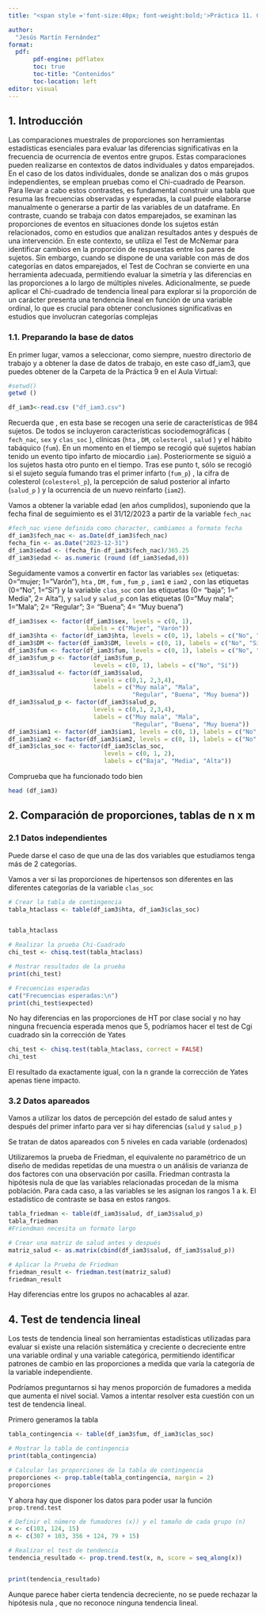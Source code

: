 ```yaml
---
title: "<span style ='font-size:40px; font-weight:bold;'>Práctica 11. Comparación de proporciones (II)</span>" 

author: 
  "Jesús Martín Fernández"
format: 
  pdf:
       pdf-engine: pdflatex
       toc: true
       toc-title: "Contenidos"
       toc-location: left
editor: visual
---
```


## 1. Introducción

Las comparaciones muestrales de proporciones son herramientas estadísticas esenciales para evaluar las diferencias significativas en la frecuencia de ocurrencia de eventos entre grupos. Estas comparaciones pueden realizarse en contextos de datos individuales y datos emparejados. En el caso de los datos individuales, donde se analizan dos o más grupos independientes, se emplean pruebas como el Chi-cuadrado de Pearson. Para llevar a cabo estos contrastes, es fundamental construir una tabla que resuma las frecuencias observadas y esperadas, la cual puede elaborarse manualmente o generarse a partir de las variables de un dataframe. En contraste, cuando se trabaja con datos emparejados, se examinan las proporciones de eventos en situaciones donde los sujetos están relacionados, como en estudios que analizan resultados antes y después de una intervención. En este contexto, se utiliza el Test de McNemar para identificar cambios en la proporción de respuestas entre los pares de sujetos. Sin embargo, cuando se dispone de una variable con más de dos categorías en datos emparejados, el Test de Cochran se convierte en una herramienta adecuada, permitiendo evaluar la simetría y las diferencias en las proporciones a lo largo de múltiples niveles. Adicionalmente, se puede aplicar el Chi-cuadrado de tendencia lineal para explorar si la proporción de un carácter presenta una tendencia lineal en función de una variable ordinal, lo que es crucial para obtener conclusiones significativas en estudios que involucran categorías complejas

### 1.1. Preparando la base de datos

En primer lugar, vamos a seleccionar, como siempre, nuestro directorio de trabajo y a obtener la dase de datos de trabajo, en este caso df_iam3, que puedes obtener de la Carpeta de la Práctica 9 en el Aula Virtual:

```r
#setwd()
getwd ()

df_iam3<-read.csv ("df_iam3.csv")
```

Recuerda que , en esta base se recogen una serie de características de 984 sujetos. De todos se incluyeron características sociodemográficas ( `fech_nac`, `sex` y `clas_soc` ), clínicas (`hta` , `DM`, `colesterol` , `salud` ) y el hábito tabáquico (`fum`). En un momento en el tiempo se recogió qué sujetos habían tenido un evento tipo infarto de miocardio `iam`). Posteriormente se siguió a los sujetos hasta otro punto en el tiempo. Tras ese punto t, sólo se recogió si el sujeto seguía fumando tras el primer infarto (`fum_p`) , la cifra de colesterol (`colesterol_p`), la percepción de salud posterior al infarto (`salud_p` ) y la ocurrencia de un nuevo reinfarto (`iam2`).

Vamos a obtener la variable edad (en años cumplidos), suponiendo que la fecha final de seguimiento es el 31/12/2023 a partir de la variable `fech_nac`

```r
#fech_nac viene definida como character, cambiamos a formato fecha
df_iam3$fech_nac <- as.Date(df_iam3$fech_nac)
fecha_fin <- as.Date("2023-12-31")
df_iam3$edad <- (fecha_fin-df_iam3$fech_nac)/365.25
df_iam3$edad <- as.numeric (round (df_iam3$edad,0))


```

Seguidamente vamos a convertir en factor las variables `sex` (etiquetas: 0="mujer; 1= "Varón"), `hta` , `DM` , `fum` , `fum_p` , `iam1` e `iam2` , con las etiquetas (0="No", 1="Sí") y la variable `clas_soc` con las etiquetas (0= "baja"; 1=" Media", 2= Alta"), y `salud` y `salud_p` con las etiquetas (0="Muy mala"; 1="Mala"; 2= "Regular"; 3= "Buena"; 4= "Muy buena")

```r
df_iam3$sex <- factor(df_iam3$sex, levels = c(0, 1), 
                      labels = c("Mujer", "Varón"))
df_iam3$hta <- factor(df_iam3$hta, levels = c(0, 1), labels = c("No", "Sí"))
df_iam3$DM <- factor(df_iam3$DM, levels = c(0, 1), labels = c("No", "Sí"))
df_iam3$fum <- factor(df_iam3$fum, levels = c(0, 1), labels = c("No", "Sí"))
df_iam3$fum_p <- factor(df_iam3$fum_p, 
                        levels = c(0, 1), labels = c("No", "Sí"))
df_iam3$salud <- factor(df_iam3$salud, 
                        levels = c(0,1, 2,3,4), 
                        labels = c("Muy mala", "Mala",
                                   "Regular", "Buena", "Muy buena"))
df_iam3$salud_p <- factor(df_iam3$salud_p, 
                        levels = c(0,1, 2,3,4), 
                        labels = c("Muy mala", "Mala",
                                   "Regular", "Buena", "Muy buena"))
df_iam3$iam1 <- factor(df_iam3$iam1, levels = c(0, 1), labels = c("No", "Sí"))
df_iam3$iam2 <- factor(df_iam3$iam2, levels = c(0, 1), labels = c("No", "Sí"))
df_iam3$clas_soc <- factor(df_iam3$clas_soc, 
                           levels = c(0, 1, 2), 
                           labels = c("Baja", "Media", "Alta"))
```

Comprueba que ha funcionado todo bien

```r
head (df_iam3)
```

## 2. Comparación de proporciones, tablas de n x m

### 2.1 Datos independientes

Puede darse el caso de que una de las dos variables que estudiamos tenga más de 2 categorías.

Vamos a ver si las proporciones de hipertensos son diferentes en las diferentes categorías de la variable `clas_soc`

```r
# Crear la tabla de contingencia
tabla_htaclass <- table(df_iam3$hta, df_iam3$clas_soc)


tabla_htaclass

# Realizar la prueba Chi-Cuadrado
chi_test <- chisq.test(tabla_htaclass)

# Mostrar resultados de la prueba
print(chi_test)

# Frecuencias esperadas
cat("Frecuencias esperadas:\n")
print(chi_test$expected)
```

No hay diferencias en las proporciones de HT por clase social y no hay ninguna frecuencia esperada menos que 5, podríamos hacer el test de Cgi cuadrado sin la corrección de Yates

```r
chi_test <- chisq.test(tabla_htaclass, correct = FALSE)
chi_test
```

El resultado da exactamente igual, con la n grande la corrección de Yates apenas tiene impacto.

### 3.2 Datos apareados

Vamos a utilizar los datos de percepción del estado de salud antes y después del primer infarto para ver si hay diferencias (`salud` y `salud_p` )

Se tratan de datos apareados con 5 niveles en cada variable (ordenados)

Utilizaremos la prueba de Friedman, el equivalente no paramétrico de un diseño de medidas repetidas de una muestra o un análisis de varianza de dos factores con una observación por casilla. Friedman contrasta la hipótesis nula de que las variables relacionadas procedan de la misma población. Para cada caso, a las variables se les asignan los rangos 1 a k. El estadístico de contraste se basa en estos rangos.

```r

tabla_friedman <- table(df_iam3$salud, df_iam3$salud_p)
tabla_friedman
#Friendman necesita un formato largo

# Crear una matriz de salud antes y después
matriz_salud <- as.matrix(cbind(df_iam3$salud, df_iam3$salud_p))

# Aplicar la Prueba de Friedman
friedman_result <- friedman.test(matriz_salud)
friedman_result

```

Hay diferencias entre los grupos no achacables al azar.

## 4. Test de tendencia lineal

Los tests de tendencia lineal son herramientas estadísticas utilizadas para evaluar si existe una relación sistemática y creciente o decreciente entre una variable ordinal y una variable categórica, permitiendo identificar patrones de cambio en las proporciones a medida que varía la categoría de la variable independiente.

Podríamos preguntarnos si hay menos proporción de fumadores a medida que aumenta el nivel social. Vamos a intentar resolver esta cuestión con un test de tendencia lineal.

Primero generamos la tabla

```r

tabla_contingencia <- table(df_iam3$fum, df_iam3$clas_soc)

# Mostrar la tabla de contingencia
print(tabla_contingencia)

# Calcular las proporciones de la tabla de contingencia
proporciones <- prop.table(tabla_contingencia, margin = 2)  
proporciones
```

Y ahora hay que disponer los datos para poder usar la función `prop.trend.test`

```r
# Definir el número de fumadores (x)) y el tamaño de cada grupo (n)
x <- c(103, 124, 15)  
n <- c(307 + 103, 356 + 124, 79 + 15) 

# Realizar el test de tendencia
tendencia_resultado <- prop.trend.test(x, n, score = seq_along(x))


print(tendencia_resultado)

```

Aunque parece haber cierta tendencia decreciente, no se puede rechazar la hipótesis nula , que no reconoce ninguna tendencia lineal.
